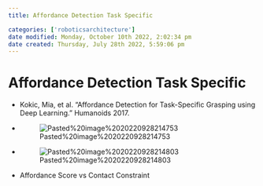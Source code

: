 ```yaml
---
title: Affordance Detection Task Specific

categories: ['roboticsarchitecture']
date modified: Monday, October 10th 2022, 2:02:34 pm
date created: Thursday, July 28th 2022, 5:59:06 pm
---
```


# Affordance Detection Task Specific
- Kokic, Mia, et al. “Affordance Detection for Task-Specific Grasping using Deep Learning.” Humanoids 2017.
- ![Pasted%20image%2020220928214753](images/Pasted%20image%2020220928214753.png)
- ![Pasted%20image%2020220928214803](images/Pasted%20image%2020220928214803.png)
- Affordance Score vs Contact Constraint



